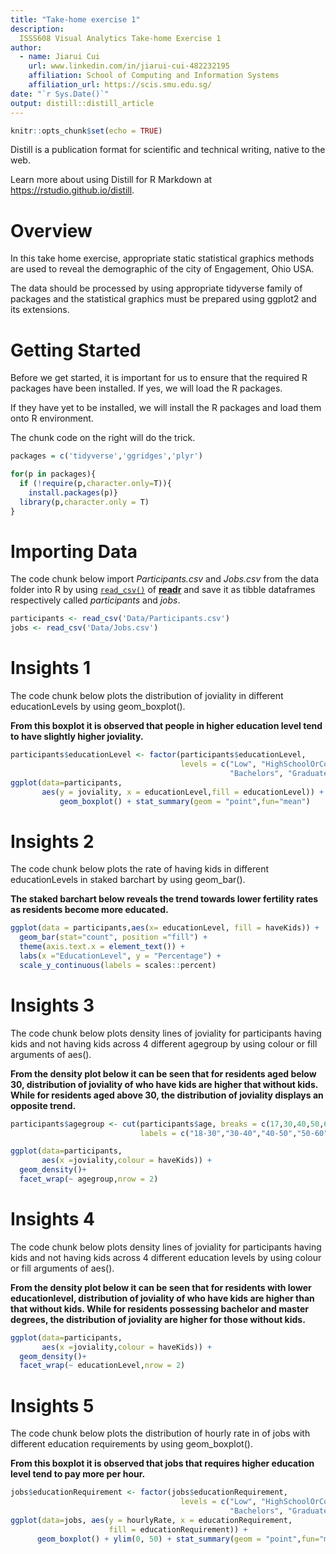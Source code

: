 ```yaml
---
title: "Take-home exercise 1"
description: 
  ISSS608 Visual Analytics Take-home Exercise 1
author:
  - name: Jiarui Cui
    url: www.linkedin.com/in/jiarui-cui-482232195
    affiliation: School of Computing and Information Systems
    affiliation_url: https://scis.smu.edu.sg/
date: "`r Sys.Date()`"
output: distill::distill_article
---
```


```r
knitr::opts_chunk$set(echo = TRUE)
```

Distill is a publication format for scientific and technical writing, native to the web. 

Learn more about using Distill for R Markdown at <https://rstudio.github.io/distill>.

# Overview

In this take home exercise, appropriate static statistical graphics methods are used to reveal the demographic of the city of Engagement, Ohio USA.

The data should be processed by using appropriate tidyverse family of packages 
and the statistical graphics must be prepared using ggplot2 and its extensions.

# Getting Started

Before we get started, it is important for us to ensure that the required R packages have been installed. If yes, we will load the R packages. 

If they have yet to be installed, we will install the R packages and load them 
onto R environment.

The chunk code on the right will do the trick.

```r
packages = c('tidyverse','ggridges','plyr')

for(p in packages){
  if (!require(p,character.only=T)){
    install.packages(p)}
  library(p,character.only = T)
}
```

# Importing Data

The code chunk below import *Participants.csv* and *Jobs.csv* from the data folder into R by using [`read_csv()`](https://readr.tidyverse.org/reference/read_delim.html) of [**readr**](https://readr.tidyverse.org/) and save it as tibble dataframes respectively called *participants* and *jobs*.

```r
participants <- read_csv('Data/Participants.csv')
jobs <- read_csv('Data/Jobs.csv')
```

# Insights 1

The code chunk below plots the distribution of joviality in different educationLevels by using geom_boxplot().

**From this boxplot it is observed that people in higher education level tend to have slightly higher joviality.**

```r
participants$educationLevel <- factor(participants$educationLevel,
                                      levels = c("Low", "HighSchoolOrCollege",
                                                 "Bachelors", "Graduate"))
ggplot(data=participants, 
       aes(y = joviality, x = educationLevel,fill = educationLevel)) +
           geom_boxplot() + stat_summary(geom = "point",fun="mean")

```
# Insights 2

The code chunk below plots the rate of having kids in different educationLevels in staked barchart by using geom_bar().

**The staked barchart below reveals the trend towards lower fertility rates as residents become more educated.**

```r
ggplot(data = participants,aes(x= educationLevel, fill = haveKids)) + 
  geom_bar(stat="count", position ="fill") +
  theme(axis.text.x = element_text()) +
  labs(x ="EducationLevel", y = "Percentage") +
  scale_y_continuous(labels = scales::percent)
```
# Insights 3

The code chunk below plots density lines of joviality for participants having kids and not having kids across 4 different agegroup by using colour or fill arguments of aes().

**From the density plot below it can be seen that for residents aged below 30, distribution of joviality of who have kids are higher that without kids. While for residents aged above 30, the distribution of joviality displays an opposite trend.**

```r

participants$agegroup <- cut(participants$age, breaks = c(17,30,40,50,60), 
                             labels = c("18-30","30-40","40-50","50-60"))

ggplot(data=participants, 
       aes(x =joviality,colour = haveKids)) +
  geom_density()+
  facet_wrap(~ agegroup,nrow = 2)
```
# Insights 4

The code chunk below plots density lines of joviality for participants having kids and not having kids across 4 different education levels by using colour or fill arguments of aes().

**From the density plot below it can be seen that for residents with lower educationlevel, distribution of joviality of who have kids are higher than that without kids. While for residents possessing bachelor and master degrees, the distribution of joviality are higher for those without kids.**

```r

ggplot(data=participants, 
       aes(x =joviality,colour = haveKids)) +
  geom_density()+
  facet_wrap(~ educationLevel,nrow = 2)
```
# Insights 5

The code chunk below plots the distribution of hourly rate in of jobs with different education requirements by using geom_boxplot().

**From this boxplot it is observed that jobs that requires higher education level tend to pay more per hour.**

```r
jobs$educationRequirement <- factor(jobs$educationRequirement,
                                      levels = c("Low", "HighSchoolOrCollege",
                                                 "Bachelors", "Graduate"))
ggplot(data=jobs, aes(y = hourlyRate, x = educationRequirement,
                      fill = educationRequirement)) + 
      geom_boxplot() + ylim(0, 50) + stat_summary(geom = "point",fun="mean")
```

